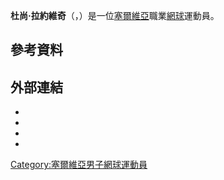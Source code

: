 {{Infobox 网球
|姓名=Dušan Lajović
|照片=Paris-FR-75-Roland Garros-2 juin 2014-Lajovic-05.jpg
|国籍={{SRB}}
|生年=1990年
|生日={{birth_date_and_age|1990|6|30|mf=y}}
|出生地=[[塞爾維亞|塞爾維亞]][[貝爾格萊德|貝爾格萊德]]
|居住地=[[塞爾維亞|塞爾維亞]][[舊帕佐瓦|舊帕佐瓦]]
|身高=180
|体重=69
|持拍手=右
|反拍=單手
|转职业年=2007年
|球拍=
|球衣=
|球鞋=
|单打最高排名=23（2019年4月29日）
|双打最高排名=104（2015年6月8日）
|现单打排名=35（2019年5月27日）
|现双打排名=198（2019年5月27日）
|单打冠军头衔=0
|双打冠军头衔=1
|职业战绩={{tennis record|won=110|lost=136}}
|雙打職業戰績={{tennis record|won=27|lost=47}}
|奖金=$4,102,039[[美元|美元]]
|澳网最好成绩=第三輪（2020）
|法网最好成绩=第四輪（2014）
|温网最好成绩=第二輪（2014,2017）
|美网最好成绩=第三輪 (2018)
|澳網雙打最好成績=第二輪（2017）
|法網雙打最好成績=八強（2019）
|溫網雙打最好成績=第二輪（2018）
|美網雙打最好成績=第二輪（2014,2018）
|大满贯个数=
|奥运会最好成绩=
|Team= yes
|DavisCupresult= 亞軍 (2013)
|updated = 
}}

'''杜尚·拉約維奇'''（{{lang-sr|Душан Лајовић|Dušan Lajović}}，{{bd|1990年|6月30日}}）是一位[[塞爾維亞|塞爾維亞]]職業[[網球|網球]]運動員。

== 參考資料 ==
{{reflist|2}}

== 外部連結 ==
* {{Official|http://dusan-lajovic.com/}}
* {{ATP|id=L987}}
* {{ITF Profile|id=100082677}}
* {{DavisCupplayerlink|id=100082677}}

{{DEFAULTSORT:Lajović, Dušan}}

[[Category:塞爾維亞男子網球運動員|Category:塞爾維亞男子網球運動員]]